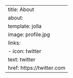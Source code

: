 ---
title: About
about:
  template: jolla
  image: profile.jpg
  links:
    - icon: twitter
      text: twitter
      href: https://twitter.com
---